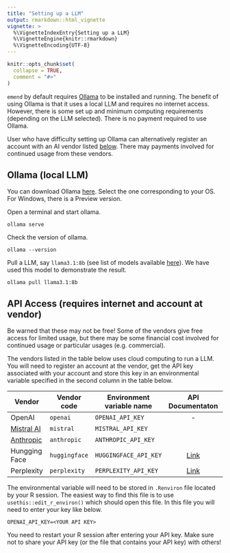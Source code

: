 ```yaml
---
title: "Setting up a LLM"
output: rmarkdown::html_vignette
vignette: >
  %\VignetteIndexEntry{Setting up a LLM}
  %\VignetteEngine{knitr::rmarkdown}
  %\VignetteEncoding{UTF-8}
---
```


```r
knitr::opts_chunk$set(
  collapse = TRUE,
  comment = "#>"
)
```

`emend` by default requires [Ollama](#ollama) to be installed and running. The benefit of using Ollama is that it uses a local LLM and requires no internet access. However, there is some set up and minimum computing requirements (depending on the LLM selected). There is no payment required to use Ollama.


User who have difficulty setting up Ollama can alternatively register an account with an AI vendor listed [below](#api). There may payments involved for continued usage from these vendors. 


## Ollama (local LLM) {#ollama}


You can download Ollama [here](https://ollama.com/download). Select the one corresponding to your OS. For Windows, there is a Preview version.

Open a terminal and start ollama. 

```
ollama serve
```

Check the version of ollama.

```
ollama --version
```

Pull a LLM, say `llama3.1:8b` (see list of models available [here](https://ollama.com/library)). We have used this model to demonstrate the result. 

```
ollama pull llama3.1:8b
```


## API Access (requires internet and account at vendor) {#api}


Be warned that these may not be free! Some of the vendors give free access for limited usage, but there may be some financial cost involved for continued usage or particular usages (e.g. commercial). 

The vendors listed in the table below uses cloud computing to run a LLM. You will need to register an account at the vendor, get the API key associated with your account and store this key in an environmental variable specified in the second column in the table below.

Vendor | Vendor code | Environment variable name | API Documentaton | Implemented
---|---|---|:---:| ---|
OpenAI | `openai` | `OPENAI_API_KEY` | - | Yes |
[Mistral AI](https://console.mistral.ai/api-keys/) | `mistral` | `MISTRAL_API_KEY` | | No |
[Anthropic](https://console.anthropic.com/settings/keys) | `anthropic` | `ANTHROPIC_API_KEY` || No |
Hungging Face | `huggingface` | `HUGGINGFACE_API_KEY` | [Link](https://huggingface.co/docs/hub/models-inference) | No |
Perplexity | `perplexity` | `PERPLEXITY_API_KEY` | [Link](https://docs.perplexity.ai/home) | No |

The environmental variable will need to be stored in `.Renviron` file located by your R session. The easiest way to find this file is to use `usethis::edit_r_environ()` which should open this file. In this file you will need to enter your key like below.

```
OPENAI_API_KEY=<YOUR API KEY>
```

You need to restart your R session after entering your API key. Make sure not to share your API key (or the file that contains your API key) with others! 


